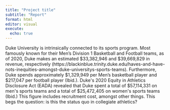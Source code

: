```yaml
---
title: "Project title"
subtitle: "Report"
format: html
editor: visual
execute:
  echo: true
---
```


Duke University is intrinsically connected to its sports program. Most famously known for their Men's Division 1 Basketball and Football teams, as of 2020, Duke makes an estimated \$33,382,946 and \$39,669,829 in revenue, respectively (https://blackinblue.trinity.duke.edu/haves-and-have-nots-inequities-amongst-duke-universitys-sports-teams). Furthermore, Duke spends approximately \$1,329,949 per Men's basketball player and \$217,047 per football player (Ibid.). Duke\'s 2020 Equity in Athletics Disclosure Act (EADA) revealed that Duke spent a total of \$57,114,331 on men\'s sports teams and a total of \$25,472,405 on women\'s sports teams (Ibid.) This figure includes recruitment cost, amongst other things. This begs the question: is this the status quo in collegiate athletics?
